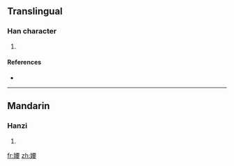 ==Translingual==

===Han character===
{{Han char|rn=38|rad=女|as=09|sn=12|four=|canj=女一田女 (VMWV)}}

# {{defn|Han|sort=女09}}

====References====
* {{Han ref|kx=0265.320|dkj=06460|dj=0533.070|hdz=21064.070|uh=5A79|ud=23161}}

----

==Mandarin==

===Hanzi===
{{cmn-hanzi|pin=[[yǎo]] ([[yao3]])|wg=yao<sup>3</sup>}}

# {{defn|Mandarin}}

[[fr:婹]]
[[zh:婹]]